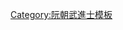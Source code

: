 {{Navbox
|name = 嗣德二十四年辛未科武試副榜
|title = [[阮朝嗣德二十四年辛未科武副榜列表|嗣德二十四年（1871年）辛未科武試副榜]]
|titlestyle = background-color:#FFD700;
|image =
|style = width:100%;text-align:center; 
|groupstyle = text-align:center; background-color:#FFD700;
|liststyle = text-align:center;
|state = {{{state<includeonly>|collapsed</includeonly>}}}

|group1 = 副榜<br>共5名
|list1 = [[阮瑋|阮　瑋]] - [[陳輝 (阮朝武副榜)|陳　輝]] - [[黃有平]] - [[潘文敏]] - [[陳文質]]

|belowstyle = text-align: center; background-color:#FFD700;
|below='''前一科：[[Template:嗣德二十二年己巳恩科武試正副榜|嗣德二十二年己巳恩科武試]]　'''·'''　後一科：[[Template:嗣德二十八年乙亥科武試副榜|嗣德二十八年乙亥科武試]]'''<br>'''同科進士：[[Template:嗣德二十四年辛未科庭試正副榜|嗣德二十四年辛未科]]'''<br>注：本科未產生武進士，只取五名武副榜
}}
<noinclude>[[Category:嗣德二十四年辛未科武副榜| ]]
[[Category:阮朝武進士模板]]</noinclude>